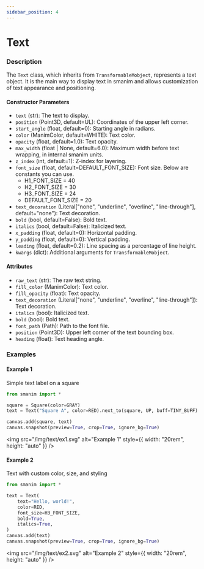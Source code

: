 ```yaml
---
sidebar_position: 4
---
```


# Text

### Description

The `Text` class, which inherits from `TransformableMobject`, represents a text object.
It is the main way to display text in smanim and allows customization of text appearance and positioning.

#### Constructor Parameters

- `text` (str): The text to display.
- `position` (Point3D, default=UL): Coordinates of the upper left corner.
- `start_angle` (float, default=0): Starting angle in radians.
- `color` (ManimColor, default=WHITE): Text color.
- `opacity` (float, default=1.0): Text opacity.
- `max_width` (float | None, default=6.0): Maximum width before text wrapping, in internal smanim units.
- `z_index` (int, default=1): Z-index for layering.
- `font_size` (float, default=DEFAULT_FONT_SIZE): Font size. Below are constants you can use.
  - H1_FONT_SIZE = 40
  - H2_FONT_SIZE = 30
  - H3_FONT_SIZE = 24
  - DEFAULT_FONT_SIZE = 20
- `text_decoration` (Literal["none", "underline", "overline", "line-through"], default="none"): Text decoration.
- `bold` (bool, default=False): Bold text.
- `italics` (bool, default=False): Italicized text.
- `x_padding` (float, default=0): Horizontal padding.
- `y_padding` (float, default=0): Vertical padding.
- `leading` (float, default=0.2): Line spacing as a percentage of line height.
- `kwargs` (dict): Additional arguments for `TransformableMobject`.

#### Attributes

- `raw_text` (str): The raw text string.
- `fill_color` (ManimColor): Text color.
- `fill_opacity` (float): Text opacity.
- `text_decoration` (Literal["none", "underline", "overline", "line-through"]): Text decoration.
- `italics` (bool): Italicized text.
- `bold` (bool): Bold text.
- `font_path` (Path): Path to the font file.
- `position` (Point3D): Upper left corner of the text bounding box.
- `heading` (float): Text heading angle.

### Examples

#### Example 1

Simple text label on a square

```python
from smanim import *

square = Square(color=GRAY)
text = Text("Square A", color=RED).next_to(square, UP, buff=TINY_BUFF)

canvas.add(square, text)
canvas.snapshot(preview=True, crop=True, ignore_bg=True)
```

<img
  src="/img/text/ex1.svg"
  alt="Example 1"
  style={{ width: "20rem", height: "auto" }}
/>

#### Example 2

Text with custom color, size, and styling

```python
from smanim import *

text = Text(
    text="Hello, world!",
    color=RED,
    font_size=H3_FONT_SIZE,
    bold=True,
    italics=True,
)
canvas.add(text)
canvas.snapshot(preview=True, crop=True, ignore_bg=True)
```

<img
  src="/img/text/ex2.svg"
  alt="Example 2"
  style={{ width: "20rem", height: "auto" }}
/>
